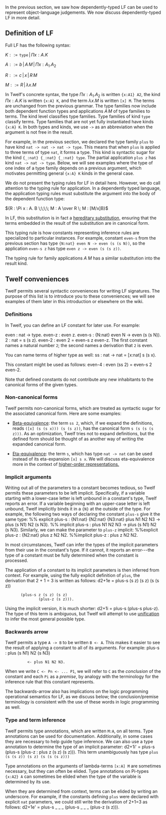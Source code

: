 {{proving metatheorems
  | prev = Representing the judgements of the natural numbers
  | prevname = Representing judgements
  | next = Proving totality assertions about the natural numbers
  | nextname = Proving totality assertions}}

In the previous section, we saw how dependently-typed LF can be used to represent object-language judgements. We now discuss dependently-typed LF in more detail.

==Definition of LF==

Full LF has the following syntax:

<math>
K ::= \texttt{type} \, | \, \Pi x:A. K 
</math>

<math>
A ::= b \, | \, A \, M \, | \, \Pi x:A_1. A_2 
</math>

<math>
R ::= c \, | \, x \, | \, R \, M 
</math>

<math>
M ::= R \, | \, \lambda x. M
</math>

In Twelf's concrete syntax, the type <math>\texttt{}\Pi x:A_1.A_2</math> is written <tt>{x:A1} A2</tt>, the kind <math>\texttt{}\Pi x:A.K</math> is written <tt>{x:A} K</tt>, and the term <math>\texttt{}\lambda x.M</math> is written <tt>[x] M</tt>.  The terms are unchanged from the previous grammar.  The type families now include both dependent function types and applications <math>A \, M</math> of type families to terms.  The kind level classifies type families. Type families of kind <math>\texttt{type}</math> classify terms. Type families that are not yet fully instantiated have kinds <tt>{x:A} K</tt>.  In both types and kinds, we use <tt>-></tt> as an abbreviation when the argument is not free in the result.  

For example, in the previous section, we declared the type family <tt>plus</tt> to have kind <tt>nat -> nat -> nat -> type</tt>.  This means that when  <tt>plus</tt> is applied to three terms of type <tt>nat</tt>, it forms a type.  This kind is syntactic sugar for the kind <tt>{_:nat} {_:nat} {_:nat} type</tt>.  The partial application <tt>plus z</tt> has kind <tt>nat -> nat -> type</tt>.  Below, we will see examples where the type of one index of a type family depends on a previous argument, which motivates permitting general <tt>{x:A} K</tt> kinds in the general case.

We do not present the typing rules for LF in detail here.  However, we do call attention to the typing rule for application.  In a dependently typed language, the application typing rules must substitute the argument into the body of the dependent function type:

<math>
{R : \Pi x : A. B \;\;\;\; M : A \over R \; M : [M/x]B}
</math>

In LF, this substitution is in fact a [[hereditary substitution]], ensuring that the terms embedded in the result of the substitution are in canonical form.  

This typing rule is how constants representing inference rules are specialized to particular instances.  For example, constant <tt>even-s</tt> from the previous section has type <tt>{N:nat} even N -> even (s (s N))</tt>, so the application <tt>even-s z</tt> has type <tt>even z -> even (s (s z))</tt>.

The typing rule for family applications <math>\mathsf{}A \; M</math> has a similar substitution into the result kind.

==Twelf conveniences==

Twelf permits several syntactic conveniences for writing LF signatures.  The purpose of this list is to introduce you to these conveniences;  we will see examples of them later in this introduction or elsewhere on the wiki.

===Definitions===

In Twelf, you can define an LF constant for later use.  For example:
<twelf hidden="true">
nat : type.
z   : nat.
s   : nat -> nat.

even    : nat -> type.
even-z  : even z.
even-s  : {N:nat} even N -> even (s (s N)).
</twelf>
<twelf>
2 : nat = s (s z).
even-2 : even 2 = even-s z even-z.
</twelf>
The first constant names a natural number <tt>2</tt>; the second names a derivation that <tt>2</tt> is even.

You can name terms of higher type as well:
<twelf>
ss : nat -> nat = [x:nat] s (s x).
</twelf>

This constant might be used as follows:
<twelf>
even-4 : even (ss 2) = even-s 2 even-2.
</twelf>

Note that defined constants do not contribute any new inhabitants to the canonical forms of the given types.  

===Non-canonical forms===

Twelf permits non-canonical forms, which are treated as syntactic sugar for the associated canonical form.  Here are some examples:

* [[Beta-equivalence]]: the term <tt>ss 2</tt>, which, if we expand the definitions, reads <tt>([x] (s (s x))) (s (s z))</tt>, has the canonical form <tt>s (s (s (s z)))</tt>.  As an optimization, Twelf tries not to expand definitions, but the defined form should be thought of as another way of writing the expanded canonical form.

* [[Eta-equivalence]]: the term <tt>s</tt>, which has type <tt>nat -> nat</tt> can be used instead of its eta-expansion <tt>[x] s x</tt>.  We will discuss eta-equivalence more in the context of [[Proving metatheorems:Representing the judgements of the STLC|higher-order representations.]]

===Implicit arguments===

Writing out all of the parameters to a constant becomes tedious, so Twelf permits these parameters to be left implicit.  Specifically, if a variable starting with a lower-case letter is left unbound in a constant's type, Twelf reports an error.  If a variable beginning with an upper-case letter is left unbound, Twelf implicitly binds it in a <tt>{N}</tt> at the outside of the type.  For example, the following two ways of declaring the constant <tt>plus-s</tt> give it the same type:
<twelf discard="true">
%% explicit
plus-s : {N1:nat} {N2:nat} {N3:nat} plus N1 N2 N3 -> plus (s N1) N2 (s N3).
%% implicit
plus-s : plus N1 N2 N3 -> plus (s N1) N2 (s N3).
</twelf>
Similarly, we can make the parameter to <tt>plus-z</tt> implicit:
<twelf discard="true">
%%explicit
plus-z : {N2:nat} plus z N2 N2.
%%implicit
plus-z : plus z N2 N2.
</twelf>

In most circumstances, Twelf can infer the types of the implicit parameters from their use in the constant's type.  If it cannot, it reports an error---the type of a constant must be fully determined when the constant is processed.

The application of a constant to its implicit parameters is then inferred from context.  For example, using the fully explicit definition of <tt>plus</tt>, the derivation that 2 + 1 = 3 is written as follows:
<twelf>
d2+1e = plus-s (s z) (s z) (s (s z)) 
        (plus-s z (s z) (s z) 
                (plus-z (s z))).
</twelf>
Using the implicit version, it is much shorter:
<twelf>
d2+1i = plus-s (plus-s plus-z).
</twelf>
The type of this term is ambiguous, but Twelf will attempt to use [[unification]] to infer the most general possible type.

===Backwards arrow===

Twelf permits a type <tt>A -> B</tt> to be written <tt>B <- A</tt>.  This makes it easier to see the result of applying a constant to all of its arguments.  For example:
<twelf discard="true">
plus-s : plus (s N1) N2 (s N3)
           <- plus N1 N2 N3.
</twelf>

When we write <tt>C <- Pn <- ... P1</tt>, we will refer to <tt>C</tt> as the ''conclusion'' of the constant and each <tt>Pi</tt> as a ''premise'', by analogy with the terminology for the inference rule that this constant represents.  

The backwards-arrow also has implications on the logic programming operational semantics for LF, as we discuss below; the conclusion/premise terminology is consistent with the use of these words in logic programming as well.

===Type and term inference===

Twelf permits type annotations, which are written <tt>M:A</tt>, on all terms.  Type annotations can be used for documentation.  Additionally, in some cases they are necessary to help guide type inference.  We can also use a type annotation to determine the type of an implicit parameter: 
<twelf>
d2+1i' = plus-s (plus-s (plus-z : plus z (s z) (s z))).
</twelf>
This term unambiguously has type <tt>plus (s (s z)) (s z) (s (s (s z)))</tt>

Type annotations on the arguments of lambda-terms <tt>[x:A] M</tt> are sometimes necessary, but they can often be elided.  Type annotations on Pi-types <tt>{x:A2} A</tt> can sometimes be elided when the type of the variable is determined by its use.

When they are determined from context, terms can be elided by writing an underscore.  For example, if the constants defining <tt>plus</tt> were declared with explicit <tt>nat</tt> parameters, we could still write the derivation of 2+1=3 as follows: 
<twelf>
d2+1e' = plus-s _ _ _ (plus-s _ _ _ (plus-z (s z))).
</twelf>

{{proving metatheorems
  | prev = Representing the judgements of the natural numbers
  | prevname = Representing judgements
  | next = Proving totality assertions about the natural numbers
  | nextname = Proving totality assertions}}